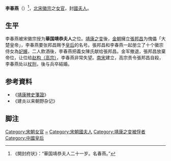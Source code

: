'''李春燕'''（{{bd|1106年||12世紀|}}）<ref>《開封府状》：“華国靖恭夫人二十一岁。名春燕。”</ref>，[[北宋|北宋]][[宋徽宗|徽宗]]之[[女官|女官]]，封[[國夫人|國夫人]]。
== 生平 ==
李春燕被宋徽宗授为'''華国靖恭夫人'''之位。[[靖康之变|靖康之变]]後，[[金朝|金朝]]擁立[[張邦昌|張邦昌]]为傀儡「大楚皇帝」，李春燕要张邦昌赐予[[皇后|皇后]]的名号。張邦昌和李春燕一起册立了十个徽宗侍女為[[妃嬪|妃嬪]]，二人飲酒後，李春燕把義女陳氏献给張邦昌。金军撤退，張邦昌放棄帝位，让位给[[宋高宗|赵构（高宗）]]，李春燕非常失望。[[南宋|南宋]]建立，高宗责令張邦昌自殺，李春燕处以[[杖刑|杖刑]]，後与兵卒結婚。

== 参考資料 ==
*《[[靖康稗史箋證|靖康稗史箋證]]》
*《建炎以来朝野杂记》
== 脚注 ==
<references />

[[Category:宋朝女官|Category:宋朝女官]]
[[Category:李姓|~]]
[[Category:宋朝國夫人|Category:宋朝國夫人]]
[[Category:靖康之变被俘者|Category:靖康之变被俘者]]
[[Category:中國皇后|Category:中國皇后]]